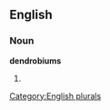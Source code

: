 ==English==

===Noun===
'''dendrobiums'''

# {{plural of|[[dendrobium]]}}

[[Category:English plurals]]